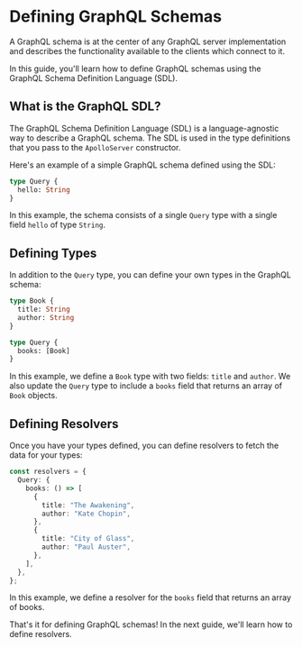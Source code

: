 # Defining GraphQL Schemas

A GraphQL schema is at the center of any GraphQL server implementation and describes the functionality available to the clients which connect to it.

In this guide, you'll learn how to define GraphQL schemas using the GraphQL Schema Definition Language (SDL).

## What is the GraphQL SDL?

The GraphQL Schema Definition Language (SDL) is a language-agnostic way to describe a GraphQL schema. The SDL is used in the type definitions that you pass to the `ApolloServer` constructor.

Here's an example of a simple GraphQL schema defined using the SDL:

```graphql
type Query {
  hello: String
}
```

In this example, the schema consists of a single `Query` type with a single field `hello` of type `String`.

## Defining Types

In addition to the `Query` type, you can define your own types in the GraphQL schema:

```graphql
type Book {
  title: String
  author: String
}

type Query {
  books: [Book]
}
```

In this example, we define a `Book` type with two fields: `title` and `author`. We also update the `Query` type to include a `books` field that returns an array of `Book` objects.

## Defining Resolvers

Once you have your types defined, you can define resolvers to fetch the data for your types:

```typescript
const resolvers = {
  Query: {
    books: () => [
      {
        title: "The Awakening",
        author: "Kate Chopin",
      },
      {
        title: "City of Glass",
        author: "Paul Auster",
      },
    ],
  },
};
```

In this example, we define a resolver for the `books` field that returns an array of books.

That's it for defining GraphQL schemas! In the next guide, we'll learn how to define resolvers.
